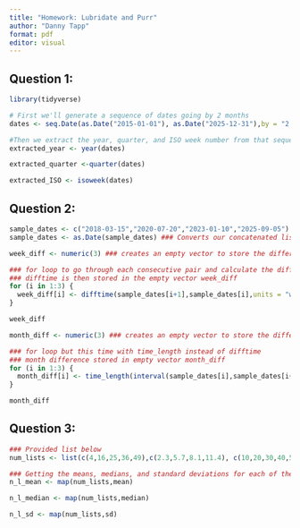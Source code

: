 ```yaml
---
title: "Homework: Lubridate and Purr"
author: "Danny Tapp"
format: pdf
editor: visual
---
```


## Question 1:

```r
library(tidyverse)
```

```r
# First we'll generate a sequence of dates going by 2 months
dates <- seq.Date(as.Date("2015-01-01"), as.Date("2025-12-31"),by = "2 months") 

#Then we extract the year, quarter, and ISO week number from that sequence 
extracted_year <- year(dates)

extracted_quarter <-quarter(dates)

extracted_ISO <- isoweek(dates)
```

## Question 2:

```r
sample_dates <- c("2018-03-15","2020-07-20","2023-01-10","2025-09-05")
sample_dates <- as.Date(sample_dates) ### Converts our concatenated list into dates
```

```r
week_diff <- numeric(3) ### creates an empty vector to store the differences we'll calculate

### for loop to go through each consecutive pair and calculate the difftime in weeks
### difftime is then stored in the empty vector week_diff
for (i in 1:3) {
  week_diff[i] <- difftime(sample_dates[i+1],sample_dates[i],units = "weeks") 
}

week_diff
```

```r
month_diff <- numeric(3) ### creates an empty vector to store the differences we'll calculate

### for loop but this time with time_length instead of difftime
### month difference stored in empty vector month_diff
for (i in 1:3) {
  month_diff[i] <- time_length(interval(sample_dates[i],sample_dates[i+1]),"months")
}

month_diff
```

## Question 3:

```r
### Provided list below
num_lists <- list(c(4,16,25,36,49),c(2.3,5.7,8.1,11.4), c(10,20,30,40,50))

### Getting the means, medians, and standard deviations for each of the list's vectors using map() and assigning them to n_l_*function*
n_l_mean <- map(num_lists,mean)

n_l_median <- map(num_lists,median)

n_l_sd <- map(num_lists,sd)
```
